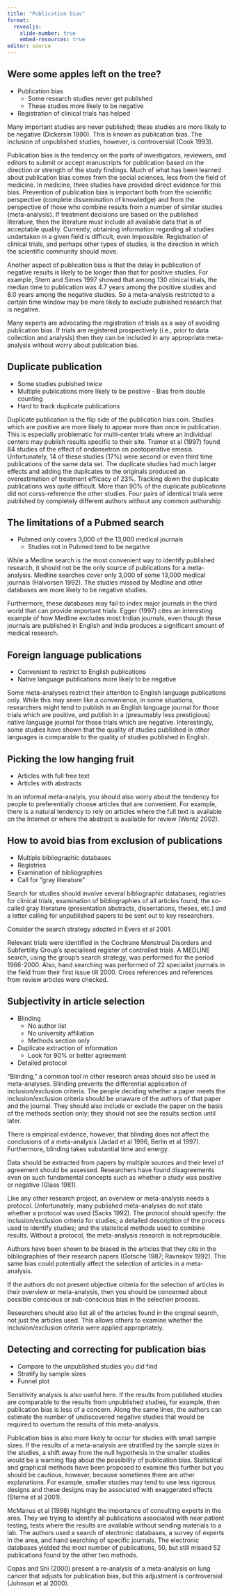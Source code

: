 ```yaml
---
title: "Publication bias"
format: 
  revealjs:
    slide-number: true
    embed-resources: true
editor: source
---
```


## Were some apples left on the tree?

-   Publication bias
    -   Some research studies never get published
    -   These studies more likely to be negative
-   Registration of clinical trials has helped

::: notes
Many important studies are never published; these studies are more likely to be negative (Dickersin 1990). This is known as publication bias. The inclusion of unpublished studies, however, is controversial (Cook 1993).

Publication bias is the tendency on the parts of investigators, reviewers, and editors to submit or accept manuscripts for publication based on the direction or strength of the study findings. Much of what has been learned about publication bias comes from the social sciences, less from the field of medicine. In medicine, three studies have provided direct evidence for this bias. Prevention of publication bias is important both from the scientific perspective (complete dissemination of knowledge) and from the perspective of those who combine results from a number of similar studies (meta-analysis). If treatment decisions are based on the published literature, then the literature must include all available data that is of acceptable quality. Currently, obtaining information regarding all studies undertaken in a given field is difficult, even impossible. Registration of clinical trials, and perhaps other types of studies, is the direction in which the scientific community should move.

Another aspect of publication bias is that the delay in publication of negative results is likely to be longer than that for positive studies. For example, Stern and Simes 1997 showed that among 130 clinical trials, the median time to publication was 4.7 years among the positive studies and 8.0 years among the negative studies. So a meta-analysis restricted to a certain time window may be more likely to exclude published research that is negative.

Many experts are advocating the registration of trials as a way of avoiding publication bias. If trials are registered prospectively (i.e., prior to data collection and analysis) then they can be included in any appropriate meta-analysis without worry about publication bias.
:::

## Duplicate publication

-   Some studies pubished twice
-   Multiple publications more likely to be positive
        -   Bias from double counting
-   Hard to track duplicate publications

::: notes
Duplicate publication is the flip side of the publication bias coin. Studies which are positive are more likely to appear more than once in publication. This is especially problematic for multi-center trials where an individual centers may publish results specific to their site. Tramer et al (1997) found 84 studies of the effect of ondansetron on postoperative emesis. Unfortunately, 14 of these studies (17%) were second or even third time publications of the same data set. The duplicate studies had much larger effects and adding the duplicates to the originals produced an overestimation of treatment efficacy of 23%. Tracking down the duplicate publications was quite difficult. More than 90% of the duplicate publications did not corss-reference the other studies. Four pairs of identical trials were published by completely different authors without any common authorship
:::

## The limitations of a Pubmed search

-   Pubmed only covers 3,000 of the 13,000 medical journals
    -   Studies not in Pubmed tend to be negative

::: notes
While a Medline search is the most convenient way to identify published research, it should not be the only source of publications for a meta-analysis. Medline searches cover only 3,000 of some 13,000 medical journals (Halvorsen 1992). The studies missed by Medline and other databases are more likely to be negative studies.

Furthermore, these databases may fail to index major journals in the third world that can provide important trials. Egger (1997) cites an interesting example of how Medline excludes most Indian journals, even though these journals are published in English and India produces a significant amount of medical research.
:::

## Foreign language publications

-   Convenient to restrict to English publications
-   Native language publications more likely to be negative

::: notes
Some meta-analyses restrict their attention to English language publications only. While this may seem like a convenience, in some situations, researchers might tend to publish in an English language journal for those trials which are positive, and publish in a (presumably less prestigious) native language journal for those trials which are negative. Interestingly, some studies have shown that the quality of studies published in other languages is comparable to the quality of studies published in English.
:::

## Picking the low hanging fruit

-   Articles with full free text
-   Articles with abstracts

::: notes
In an informal meta-analyis, you should also worry about the tendency for people to preferentially choose articles that are convenient. For example, there is a natural tendency to rely on articles where the full text is available on the Internet or where the abstract is available for review (Wentz 2002).
:::

## How to avoid bias from exclusion of publications

-   Multiple bibliographic databases
-   Registries
-   Examination of bibliographies
-   Call for "gray literature"

::: notes
Search for studies should involve several bibliographic databases, registries for clinical trials, examination of bibliographies of all articles found, the so-called gray literature (presentation abstracts, dissertations, theses, etc.) and a letter calling for unpublished papers to be sent out to key researchers.

Consider the search strategy adopted in Evers et al 2001.

Relevant trials were identified in the Cochrane Menstrual Disorders and Subfertility Group's specialised register of controlled trials. A MEDLINE search, using the group's search strategy, was performed for the period 1966-2000. Also, hand searching was performed of 22 specialist journals in the field from their first issue till 2000. Cross references and references from review articles were checked.
:::

## Subjectivity in article selection

-   Blinding
    -   No author list
    -   No university affiliation
    -   Methods section only
-   Duplicate extraction of information
    -   Look for 90% or better agreement
-   Detailed protocol

::: notes
"Blinding," a common tool in other research areas should also be used in meta-analyses. Blinding prevents the differential application of inclusion/exclusion criteria. The people deciding whether a paper meets the inclusion/exclusion criteria should be unaware of the authors of that paper and the journal. They should also include or exclude the paper on the basis of the methods section only; they should not see the results section until later.

There is empirical evidence, however, that blinding does not affect the conclusions of a meta-analysis (Jadad et al 1996, Berlin et al 1997). Furthermore, blinding takes substantial time and energy.

Data should be extracted from papers by multiple sources and their level of agreement should be assessed. Researchers have found disagreements even on such fundamental concepts such as whether a study was positive or negative (Glass 1981).

Like any other research project, an overview or meta-analysis needs a protocol. Unfortunately, many published meta-analyses do not state whether a protocol was used (Sacks 1992). The protocol should specify: the inclusion/exclusion criteria for studies; a detailed description of the process used to identify studies; and the statistical methods used to combine results. Without a protocol, the meta-analysis research is not reproducible.

Authors have been shown to be biased in the articles that they cite in the bibliographies of their research papers (Gotsche 1987; Ravnskov 1992). This same bias could potentially affect the selection of articles in a meta-analysis.

If the authors do not present objective criteria for the selection of articles in their overview or meta-analysis, then you should be concerned about possible conscious or sub-conscious bias in the selection process.

Researchers should also list all of the articles found in the original search, not just the articles used. This allows others to examine whether the inclusion/exclusion criteria were applied appropriately.
:::

## Detecting and correcting for publication bias

-   Compare to the unpublished studies you did find
-   Stratify by sample sizes
-   Funnel plot

::: notes
Sensitivity analysis is also useful here. If the results from published studies are comparable to the results from unpublished studies, for example, then publication bias is less of a concern. Along the same lines, the authors can estimate the number of undiscovered negative studies that would be required to overturn the results of this meta-analysis.

Publication bias is also more likely to occur for studies with small sample sizes. If the results of a meta-analysis are stratified by the sample sizes in the studies, a shift away from the null hypothesis in the smaller studies would be a warning flag about the possibility of publication bias. Statistical and graphical methods have been proposed to examine this further but you should be cautious, however, because sometimes there are other explanations. For example, smaller studies may tend to use less rigorous designs and these designs may be associated with exaggerated effects (Sterne et al 2001).

McManus et al (1998) highlight the importance of consulting experts in the area. They we trying to identify all publications associated with near patient testing, tests where the results are available without sending materials to a lab. The authors used a search of electronic databases, a survey of experts in the area, and hand searching of specific journals. The electronic databases yielded the most number of publications, 50, but still missed 52 publications found by the other two methods.

Copas and Shi (2000) present a re-analysis of a meta-analysis on lung cancer that adjusts for publication bias, but this adjustment is controversial (Johnson et al 2000).
:::
